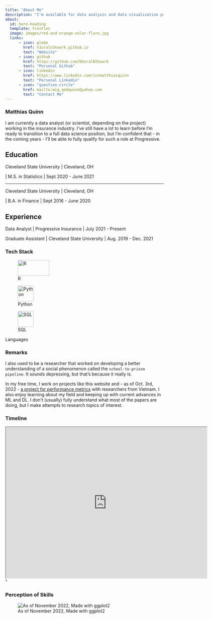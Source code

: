 ---
title: "About Me"
description: "I'm available for data analysis and data visualization projects."
about:
  id: hero-heading
  template: trestles
  image: images/red-and-orange-solar-flare.jpg
  links:
      - icon: globe
        href: n3uraln3twork.github.io
        text: "Website"
      - icon: github
        href: https://github.com/N3uralN3twork
        text: "Personal Github"
      - icon: linkedin
        href: https://www.linkedin.com/in/matthiasquinn
        text: "Personal Linkedin"
      - icon: "question-circle"
        href: mailto:miq_qedquinn@yahoo.com
        text: "Contact Me"
---

### Matthias Quinn

::: {#hero-heading}
I am currently a data analyst (or scientist, depending on the project) working in the insurance industry. I've still have a lot to learn before I'm ready to transition to a full data science position, but I'm confident that - in the coming years - I'll be able to fully qualify for such a role at Progressive.

## Education

Cleveland State University \| Cleveland, OH

\| M.S. in Statistics \| Sept 2020 - June 2021

------------------------------------------------------------------------

Cleveland State University \| Cleveland, OH

\| B.A. in Finance \| Sept 2016 - June 2020

## Experience

Data Analyst \| Progressive Insurance \| July 2021 - Present

Graduate Assistant \| Cleveland State University \| Aug. 2019 - Dec. 2021
:::

### Tech Stack

::: {#fig-languages layout-ncol="3"}
![R](images/RStudio-Logo-Flat.png){width="100" height="50"}

![Python](images/Python-logo-notext.svg.png){width="50"}

![SQL](images/SQL-Logo-with-Database.png){width="50"}

Languages
:::

### Remarks

I also used to be a researcher that worked on developing a better understanding of a social phenomenon called the `school-to-prison pipeline`. It sounds depressing, but that's because it really is.

In my free time, I work on projects like this website and - as of Oct. 3rd, 2022 - [a project for performance metrics](https://github.com/thieu1995/permetrics) with researchers from Vietnam. I also enjoy learning about my field and keeping up with current advances in ML and DL. I don't (usually) fully understand what most of the papers are doing, but I make attempts to research topics of interest.

### Timeline

```{=html}
<iframe src="https://drive.google.com/file/d/1EH2i0cIKr_lwj8WsVP6J-B-8EJtK6s_w/preview" width="640" height="480" allow="autoplay"></iframe>"
```
### Perception of Skills

![As of November 2022, Made with ggplot2](assets/graphs/SkillsGraph.png){fig-align="center"}
